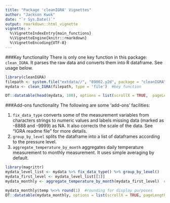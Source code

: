 ```yaml
---
title: "Package 'cleanIGRA' Vignettes"
author: "Jackson Kwok"
date: "`r Sys.Date()`"
output: rmarkdown::html_vignette
vignette: >
  %\VignetteIndexEntry{main_functions}
  %\VignetteEngine{knitr::rmarkdown}
  %\VignetteEncoding{UTF-8}
---
```

###Key functionality 
There is only one key function in this package: ```clean_IGRA```. It parses the raw data and converts them into R dataframe. See usage below. 

```r
library(cleanIGRA)
filepath <- system.file("extdata//", "89002.y2d", package = "cleanIGRA")
mydata <- clean_IGRA(filepath, type = 'file')  #key function
```
```r
DT::datatable(head(mydata, 100), options = list(scrollX = TRUE,  pageLength = 5))  #show results
```

###Add-ons functionality
The following are some 'add-ons' facilities:  

1. ```fix_data_type``` converts some of the measurement variables from characters strings to numeric values and labels missing data (marked as -8888 and -9999) as NA. It also corrects the scale of the data. See "IGRA readme file" for more details. 
2. ```group_by_level``` splits the dataframe into a list of dataframes according to the pressure level.  
3. ```aggregate_temperature_by_month``` aggregates daily temperature measurement to monthly measurement. It uses simple averaging by default.  

```r
library(magrittr)
mydata_level_list <- mydata %>% fix_data_type() %>% group_by_level()
mydata_first_level <- mydata_level_list[[1]]
mydata_monthly <- aggregate_temperature_by_month(mydata_first_level)  #convert the 1st level to monthly data
```
```r
mydata_monthly$temp %<>% round(1)  #rounding for display purposes
DT::datatable(mydata_monthly, options = list(scrollX = TRUE, pageLength = 5))  #show results
```
